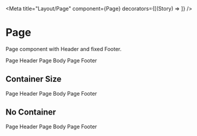 
<Meta title="Layout/Page" component={Page} decorators={[(Story) => <Flex h="50vh"><Story /></Flex>]} />

# Page

Page component with Header and fixed Footer.

<Canvas>
  <Story name="Default">
    <Page>
      <PageHeader bg="gray.100">
        Page Header
      </PageHeader>
      <PageBody bg="gray.200">
        Page Body
      </PageBody>
      <PageHeader bg="gray.300">
        Page Footer
      </PageHeader>
    </Page>
  </Story>
</Canvas>

## Container Size

<Canvas>
  <Story name="Container Size">
    <Page container={{ maxW: 'sm', bg: 'rgba(255, 255, 255, 0.2)' }}>
      <PageHeader bg="gray.100">
        Page Header
      </PageHeader>
      <PageBody bg="gray.200">
        Page Body
      </PageBody>
      <PageHeader bg="gray.300">
        Page Footer
      </PageHeader>
    </Page>
  </Story>
</Canvas>

## No Container

<Canvas>
  <Story name="No Container">
    <Page container={false}>
      <PageHeader bg="gray.100">
        Page Header
      </PageHeader>
      <PageBody bg="gray.200">
        Page Body
      </PageBody>
      <PageHeader bg="gray.300">
        Page Footer
      </PageHeader>
    </Page>
  </Story>
</Canvas>
